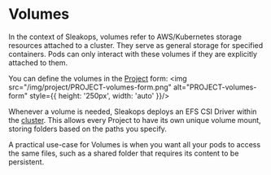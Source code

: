 # Volumes

In the context of Sleakops, volumes refer to AWS/Kubernetes storage resources attached to a cluster. They serve as general storage for specified containers. Pods can only interact with these volumes if they are explicitly attached to them.

You can define the volumes in the [Project](/project) form:
<Zoom overlayBgColorEnd="rgba(255, 255, 255, 0.8)">
  <img src="/img/project/PROJECT-volumes-form.png" alt="PROJECT-volumes-form" style={{ height: '250px', width: 'auto' }}/>
</Zoom>

Whenever a volume is needed, Sleakops deploys an EFS CSI Driver within the [cluster](/cluster). This allows every Project to have its own unique volume mount, storing folders based on the paths you specify.

A practical use-case for Volumes is when you want all your pods to access the same files, such as a shared folder that requires its content to be persistent.
